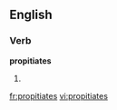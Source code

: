 
==English==

===Verb===
'''propitiates'''

# {{third-person singular of|[[propitiate]]}}

[[fr:propitiates]]
[[vi:propitiates]]